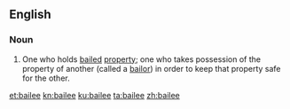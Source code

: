 ==English==

===Noun===
{{en-noun}}
# {{context|legal|lang=en}} One who holds [[bail]]ed [[property]]; one who takes possession of the property of another (called a [[bailor]]) in order to keep that property safe for the other.

[[et:bailee]]
[[kn:bailee]]
[[ku:bailee]]
[[ta:bailee]]
[[zh:bailee]]
